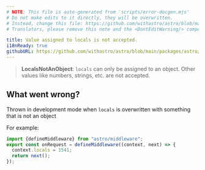 ```yaml
---
# NOTE: This file is auto-generated from 'scripts/error-docgen.mjs'
# Do not make edits to it directly, they will be overwritten.
# Instead, change this file: https://github.com/withastro/astro/blob/main/packages/astro/src/core/errors/errors-data.ts
# Translators, please remove this note and the <DontEditWarning/> component.

title: Value assigned to locals is not accepted.
i18nReady: true
githubURL: https://github.com/withastro/astro/blob/main/packages/astro/src/core/errors/errors-data.ts
---
```


<DontEditWarning />


> **LocalsNotAnObject**: `locals` can only be assigned to an object. Other values like numbers, strings, etc. are not accepted.

## What went wrong?
Thrown in development mode when `locals` is overwritten with something that is not an object

For example:
```ts
import {defineMiddleware} from "astro/middleware";
export const onRequest = defineMiddleware((context, next) => {
  context.locals = 1541;
  return next();
});
```
